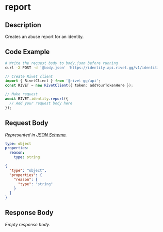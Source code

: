 
# report

## Description

Creates an abuse report for an identity.


## Code Example

<CodeGroup title='Request' tag='POST' label='https://identity.api.rivet.gg/v1/identities/{identity_id}/report'>

```bash {{ title: 'cURL' }}
# Write the request body to body.json before running
curl -X POST -d '@body.json' 'https://identity.api.rivet.gg/v1/identities/{identity_id}/report'
```

```ts
// Create Rivet client
import { RivetClient } from '@rivet-gg/api';
const RIVET = new RivetClient({ token: addYourTokenHere });

// Make request
await RIVET.identity.report({
  // Add your request body here
});
```

</CodeGroup>


## Request Body

_Represented in [JSON Schema](https://json-schema.org/)._

<CodeGroup title='Request'>

```yaml
type: object
properties:
  reason:
    type: string

```

```json
{
  "type": "object",
  "properties": {
    "reason": {
      "type": "string"
    }
  }
}
```

</CodeGroup>


## Response Body

_Empty response body._
